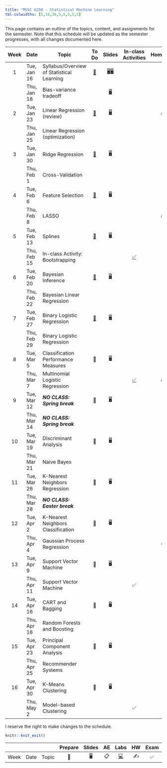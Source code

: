 ```yaml
---
title: "MSSC 6250 - Statistical Machine Learning"
tbl-colwidths: [5,10,30,5,5,5,5,5]
---
```


This page contains an outline of the topics, content, and assignments for the semester. Note that this schedule will be updated as the semester progresses, with all changes documented here.

::: column-screen-inset-right
| Week | Date        | Topic                                     |               To Do               |                                      Slides                                      |                     In-class Activities                      |             Homework             |   Project    |
|:-------:|---------|---------|:-------:|:---------:|:-------:|:-------:|:-------:|
|  1   | Tue, Jan 16 | Syllabus/Overview of Statistical Learning | [📖](/weeks/week-1.html "Week 1") | [🖥️](slides/01-syllabus.html "Syllabus")[🖥️](slides/02-overview.html "Overview") |                                                              |                                  |              |
|      | Thu, Jan 18 | Bias-variance tradeoff                    |                                   |                [🖥️](slides/03-bias-var.html "bias-var-tradeoff")                 |                                                              |                                  |              |
|  2   | Tue, Jan 23 | Linear Regression (review)                | [📖](/weeks/week-2.html "Week 2") |               [🖥️](slides/04-linear-reg.html "Linear regression")                |                                                              | [✍️](/hw/hw-1.html "Homework 1") |              |
|      | Thu, Jan 25 | Linear Regression (optimization)          |                                   |                                                                                  |                                                              |                                  |              |
|  3   | Tue, Jan 30 | Ridge Regression                          | [📖](/weeks/week-3.html "Week 3") |      [🖥️](slides/05-ridge-cv.html "Ridge regression and cross validation")       |                                                              |                                  |              |
|      | Thu, Feb 1  | Cross-Validation                          |                                   |                                                                                  |                                                              |                                  |              |
|  4   | Tue, Feb 6  | Feature Selection                         | [📖](/weeks/week-4.html "Week 4") |                   [🖥️](slides/06-lasso-vs.html "06-lasso-vs")                    |                                                              |                                  |              |
|      | Thu, Feb 8  | LASSO                                     |                                   |                                                                                  |                                                              | [✍️](/hw/hw-2.html "Homework 2") |              |
|  5   | Tue, Feb 13 | Splines                                   | [📖](/weeks/week-5.html "Week 5") |                    [🖥️](slides/07-splines.html "07-splines")                     |                                                              |                                  |              |
|      | Thu, Feb 15 | In-class Activity: Bootstrapping          |                                   |                                                                                  |    [✅](activity-work.html#class-activity-1 "Activity 1")    |                                  |              |
|  6   | Tue, Feb 20 | Bayesian Inference                        | [📖](/weeks/week-6.html "Week 6") |                      [🖥️](slides/08-bayes.html "08-bayes")                       |                                                              |                                  |              |
|      | Thu, Feb 22 | Bayesian Linear Regression                |                                   |                                                                                  |                                                              |                                  |              |
|  7   | Tue, Feb 27 | Binary Logistic Regression                | [📖](/weeks/week-7.html "Week 7") |                  [🖥️](slides/09-class-glm.html "09-class-glm")                   |                                                              |                                  |              |
|      | Thu, Feb 29 | Binary Logistic Regression                |                                   |                                                                                  |                                                              |                                  |              |
|  8   | Tue, Mar 5  | Classification Performance Measures       |                📖                 |                                        🖥️                                        |                                                              |                                  |              |
|      | Thu, Mar 7  | Multinomial Logistic Regression           |                                   |                                                                                  | [✅](activity-work.html#class-activity-2 "class-activity-2") | [✍️](/hw/hw-3.html "Homework 3") |              |
|  9   | Tue, Mar 12 | ***NO CLASS: Spring break***              |                📖                 |                                        🖥️                                        |                                                              |                                  |              |
|      | Thu, Mar 14 | ***NO CLASS: Spring break***              |                                   |                                                                                  |                                                              |                                  |              |
|  10  | Tue, Mar 19 | Discriminant Analysis                     |                📖                 |                                        🖥️                                        |                                                              |                                  |              |
|      | Thu, Mar 21 | Naive Bayes                               |                                   |                                                                                  |                                                              |                                  |              |
|  11  | Tue, Mar 26 | K-Nearest Neighbors Regression            |                📖                 |                                        🖥️                                        |                                                              |                                  |              |
|      | Thu, Mar 28 | ***NO CLASS: Easter break***              |                                   |                                                                                  |                                                              |                                  |              |
|  12  | Tue, Apr 2  | K-Nearest Neighbors Classification        |                📖                 |                                        🖥️                                        |                                                              |                                  |              |
|      | Thu, Apr 4  | Gaussian Process Regression               |                                   |                                                                                  |                                                              |                ✍️                |              |
|  13  | Tue, Apr 9  | Support Vector Machine                    |                📖                 |                                        🖥️                                        |                                                              |                                  | Guideline 📂 |
|      | Thu, Apr 11 | Support Vector Machine                    |                                   |                                                                                  |                              ✅                              |                                  |              |
|  14  | Tue, Apr 16 | CART and Bagging                          |                📖                 |                                        🖥️                                        |                                                              |                                  |              |
|      | Thu, Apr 18 | Random Forests and Boosting               |                                   |                                                                                  |                                                              |                                  |              |
|  15  | Tue, Apr 23 | Principal Component Analysis              |                📖                 |                                        🖥️                                        |                                                              |                                  |              |
|      | Thu, Apr 25 | Recommender Systems                       |                                   |                                                                                  |                                                              |                                  | Proposal 📂  |
|  16  | Tue, Apr 30 | K-Means Clustering                        |                📖                 |                                        🖥️                                        |                                                              |                                  |              |
|      | Thu, May 2  | Model-based Clustering                    |                                   |                                                                                  |                              ✅                              |                                  |              |
:::

I reserve the right to make changes to the schedule.

```r
knitr::knit_exit()
```

|      |      |       | Prepare | Slides | AE  |                                                    Labs                                                    | HW  | Exam | Project |
|-----|-----|-----|:---:|:---:|:---:|:---------------------------:|:---:|:---:|:---:|
| Week | Date | Topic |   📖    |   🖥️   | 📋  | [💻](https://sakai.duke.edu/samigo-app/servlet/Login?id=6fa7ebf3-01af-42a6-91ba-3e813d3901221641094171786) | ✍️  |  ✅  |   📂    |
